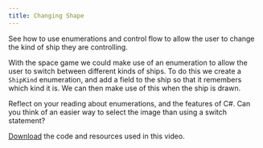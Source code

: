 ```yaml
---
title: Changing Shape
---
```


See how to use enumerations and control flow to allow the user to change the kind of ship they are controlling.

With the space game we could make use of an enumeration to allow the user to switch between different kinds of ships. To do this we create a `ShipKind` enumeration, and add a field to the ship so that it remembers which kind it is. We can then make use of this when the ship is drawn.

Reflect on your reading about enumerations, and the features of C#. Can you think of an easier way to select the image than using a switch statement?

[Download](/resources/code-examples/part-1/3-control-flow/space-game/SpaceGameEnd.zip) the code and resources used in this video.